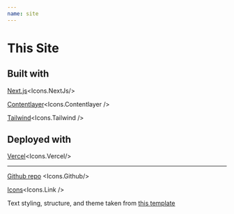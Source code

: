 ```yaml
---
name: site
---
```


# This Site

## Built with

[Next.js](https://nextjs.org/)<Icons.NextJs/>

[Contentlayer](https://www.contentlayer.dev/)<Icons.Contentlayer />

[Tailwind](https://tailwindcss.com/)<Icons.Tailwind />

## Deployed with

[Vercel](https://vercel.com)<Icons.Vercel/>

---

[Github repo](https://github.com/mattgrunwald/roadtrip-blog) <Icons.Github/>

[Icons](https://reactsvgicons.com/)<Icons.Link />

Text styling, structure, and theme taken from [this template](https://github.com/shadcn/next-contentlayer)
